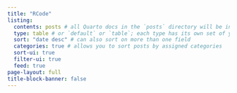 ```yaml
---
title: "RCode"
listing: 
  contents: posts # all Quarto docs in the `posts` directory will be included on your listing page
  type: table # or `default` or `table`; each type has its own set of yaml options to include
  sort: "date desc" # can also sort on more than one field
  categories: true # allows you to sort posts by assigned categories
  sort-ui: true
  filter-ui: true
  feed: true
page-layout: full
title-block-banner: false
---
```

